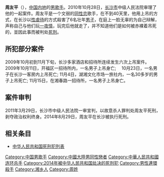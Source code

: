 {{npov|time=2010-11-30T04:31:34+00:00}}
'''周友平'''（{{bd|1973年|6月|2014年|8月29日|catIdx=zhou周}}），[[中国内地|中国内地]]的[[男歌手|男歌手]]。2010年10月28日，[[长沙市|长沙市]]中级人民法院审理了他的一起案件。周友平是一个文弱的[[同性恋|同性恋]]歌手，在不到40天里，他用上吊的方式，在长沙以[[性虐待|性虐待]]的方式殺害了6名壮年[[男子|男子]]，在庭上一脸无辜的为自己辩解，声称自己与他们玩[[一夜情|一夜情]]，玩完后他就走了，并不知道他们是如何被赤裸着吊死的，並因此事而被判处[[死刑|死刑]]。
== 所犯部分案件 ==
2009年10月初到11月下旬，长沙多家酒店和招待所连续发生六次上吊案件。
2009年10月11日，开福区一招待所内，一名男子上吊身亡;　
10月23日，一名男子在长沙一客房内上吊死亡;
11月4日，湖湘文化市场一旅社内，一名30多岁的男子上吊死亡;
11月15日，在湘春路一招待所，一名男子上吊身亡。
== 案件审判 ==
2011年3月29日，长沙市中级人民法院一审宣判，以故意杀人罪判处周友平死刑，剥夺政治权利终身。2014年8月29日，周友平在长沙被执行死刑。
== 相关条目 ==
*[[中华人民共和国死刑犯列表|中华人民共和国死刑犯列表]]

{{DEFAULTSORT:Z}}
[[Category:中国男歌手|Category:中国男歌手]]
[[Category:中國大陸男同性戀者|Category:中國大陸男同性戀者]]
[[Category:中華人民共和國连环杀手|Category:中華人民共和國连环杀手]]
[[Category:2014年被中华人民共和国处决的死刑犯|Category:2014年被中华人民共和国处决的死刑犯]]
[[Category:男性連環殺手|Category:男性連環殺手]]
[[Category:湘乡人|Category:湘乡人]]
[[Category:周姓|Category:周姓]]